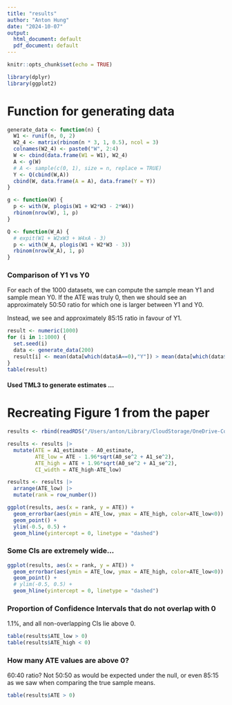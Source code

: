 ```yaml
---
title: "results"
author: "Anton Hung"
date: "2024-10-07"
output:
  html_document: default
  pdf_document: default
---
```


```r
knitr::opts_chunk$set(echo = TRUE)
```

```r
library(dplyr)
library(ggplot2)
```


# Function for generating data

```r
generate_data <- function(n) {
  W1 <- runif(n, 0, 2)
  W2_4 <- matrix(rbinom(n * 3, 1, 0.5), ncol = 3)
  colnames(W2_4) <- paste0("W", 2:4)
  W <- cbind(data.frame(W1 = W1), W2_4)
  A <- g(W)
  # A <- sample(c(0, 1), size = n, replace = TRUE)
  Y <- Q(cbind(W,A))
  cbind(W, data.frame(A = A), data.frame(Y = Y))
}

g <- function(W) {
  p <- with(W, plogis(W1 + W2*W3 - 2*W4))
  rbinom(nrow(W), 1, p)
}

Q <- function(W_A) {
  # expit(W1 + W2xW3 + W4xA - 3)
  p <- with(W_A, plogis(W1 + W2*W3 - 3))
  rbinom(nrow(W_A), 1, p)
}
```

### Comparison of Y1 vs Y0

For each of the 1000 datasets, we can compute the sample mean Y1 and sample mean Y0. If the ATE was truly 0, then we should see an approximately 50:50 ratio for which one is larger between Y1 and Y0. 

Instead, we see and approximately 85:15 ratio in favour of Y1.

```r
result <- numeric(1000)
for (i in 1:1000) {
  set.seed(i)
  data <- generate_data(200)
  result[i] <- mean(data[which(data$A==0),"Y"]) > mean(data[which(data$A==1),"Y"])
}
table(result)
```

#### Used TML3 to generate estimates ...


# Recreating Figure 1 from the paper

```r
results <- rbind(readRDS("/Users/anton/Library/CloudStorage/OneDrive-ColumbiaUniversityIrvingMedicalCenter/Q3_2024/random-seed-effects/fig_1_results/seeds-1-1000_sensitivity.rds"))

results <- results |> 
  mutate(ATE = A1_estimate - A0_estimate,
         ATE_low = ATE - 1.96*sqrt(A0_se^2 + A1_se^2),
         ATE_high = ATE + 1.96*sqrt(A0_se^2 + A1_se^2),
         CI_width = ATE_high-ATE_low)

results <- results |>
  arrange(ATE_low) |>
  mutate(rank = row_number())

ggplot(results, aes(x = rank, y = ATE)) +
  geom_errorbar(aes(ymin = ATE_low, ymax = ATE_high, color=ATE_low<0)) +
  geom_point() + 
  ylim(-0.5, 0.5) +
  geom_hline(yintercept = 0, linetype = "dashed")
```

### Some CIs are extremely wide...

```r
ggplot(results, aes(x = rank, y = ATE)) +
  geom_errorbar(aes(ymin = ATE_low, ymax = ATE_high, color=ATE_low<0)) +
  geom_point() + 
  # ylim(-0.5, 0.5) +
  geom_hline(yintercept = 0, linetype = "dashed")
```

### Proportion of Confidence Intervals that do not overlap with 0

1.1%, and all non-overlapping CIs lie above 0.

```r
table(results$ATE_low > 0)
table(results$ATE_high < 0)
```


### How many ATE values are above 0?

60:40 ratio? Not 50:50 as would be expected under the null, or even 85:15 as we saw when comparing the true sample means.

```r
table(results$ATE > 0)
```

